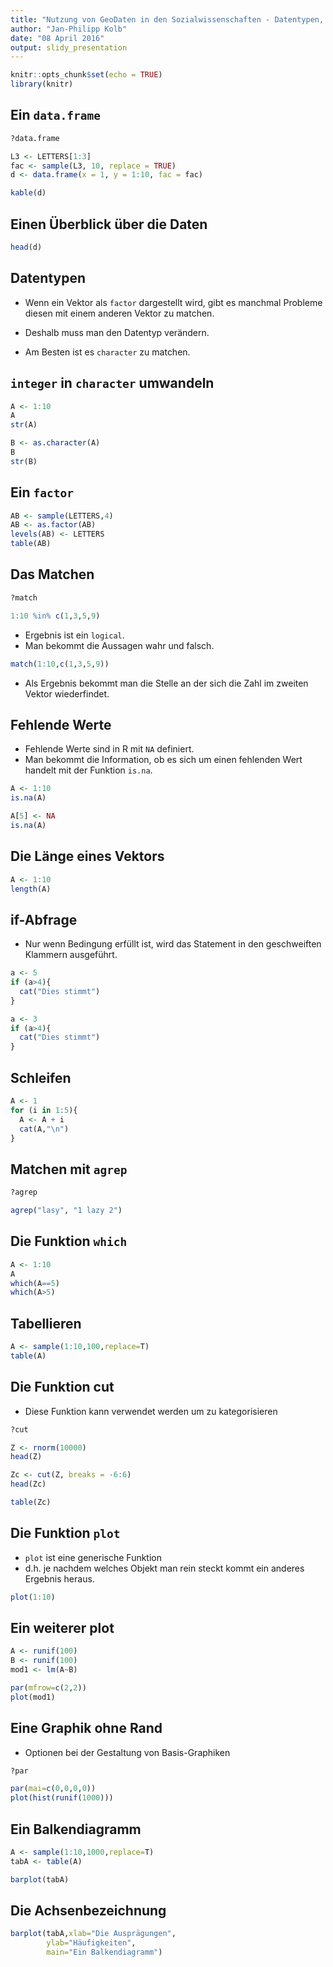 ```yaml
---
title: "Nutzung von GeoDaten in den Sozialwissenschaften - Datentypen, Graphiken, Schleifen etc."
author: "Jan-Philipp Kolb"
date: "08 April 2016"
output: slidy_presentation
---
```


```r
knitr::opts_chunk$set(echo = TRUE)
library(knitr)
```

## Ein `data.frame`

```r
?data.frame
```

```r
L3 <- LETTERS[1:3]
fac <- sample(L3, 10, replace = TRUE)
d <- data.frame(x = 1, y = 1:10, fac = fac)
```

```r
kable(d)
```

## Einen Überblick über die Daten

```r
head(d)
```

## Datentypen

- Wenn ein Vektor als `factor` dargestellt wird, gibt es manchmal Probleme diesen mit einem anderen Vektor zu matchen.

- Deshalb muss man den Datentyp verändern.

- Am Besten ist es `character` zu matchen.


## `integer` in `character` umwandeln

```r
A <- 1:10
A
str(A)
```

```r
B <- as.character(A)
B
str(B)
```

## Ein `factor`

```r
AB <- sample(LETTERS,4)
AB <- as.factor(AB)
levels(AB) <- LETTERS
table(AB)
```

## Das Matchen

```r
?match
```

```r
1:10 %in% c(1,3,5,9)
```

- Ergebnis ist ein `logical`.
- Man bekommt die Aussagen wahr und falsch.

```r
match(1:10,c(1,3,5,9))
```

- Als Ergebnis bekommt man die Stelle an der sich die Zahl im zweiten Vektor wiederfindet.

## Fehlende Werte

- Fehlende Werte sind in R mit `NA` definiert.
- Man bekommt die Information, ob es sich um einen fehlenden Wert handelt mit der Funktion `is.na`.

```r
A <- 1:10
is.na(A)
```

```r
A[5] <- NA
is.na(A)
```

## Die Länge eines Vektors

```r
A <- 1:10
length(A)
```


## if-Abfrage

- Nur wenn Bedingung erfüllt ist, wird das Statement in den geschweiften Klammern ausgeführt.

```r
a <- 5
if (a>4){
  cat("Dies stimmt")
}
```

```r
a <- 3
if (a>4){
  cat("Dies stimmt")
}
```


## Schleifen

```r
A <- 1
for (i in 1:5){
  A <- A + i
  cat(A,"\n")
}
```

## Matchen mit `agrep`

```r
?agrep
```

```r
agrep("lasy", "1 lazy 2")
```

## Die Funktion `which`

```r
A <- 1:10
A
which(A==5)
which(A>5)
```

## Tabellieren

```r
A <- sample(1:10,100,replace=T)
table(A)
```

## Die Funktion cut

- Diese Funktion kann verwendet werden um zu kategorisieren

```r
?cut
```

```r
Z <- rnorm(10000)
head(Z)
```

```r
Zc <- cut(Z, breaks = -6:6)
head(Zc)
```

```r
table(Zc)
```

## Die Funktion `plot`

- `plot` ist eine generische Funktion 
- d.h. je nachdem welches Objekt man rein steckt kommt ein anderes Ergebnis heraus.

```r
plot(1:10)
```

## Ein weiterer plot

```r
A <- runif(100)
B <- runif(100)
mod1 <- lm(A~B)

par(mfrow=c(2,2))
plot(mod1)
```

## Eine Graphik ohne Rand

- Optionen bei der Gestaltung von Basis-Graphiken

```r
?par
```


```r
par(mai=c(0,0,0,0))
plot(hist(runif(1000)))
```

## Ein Balkendiagramm

```r
A <- sample(1:10,1000,replace=T)
tabA <- table(A)

barplot(tabA)
```

## Die Achsenbezeichnung

```r
barplot(tabA,xlab="Die Ausprägungen",
        ylab="Häufigkeiten",
        main="Ein Balkendiagramm")
```


